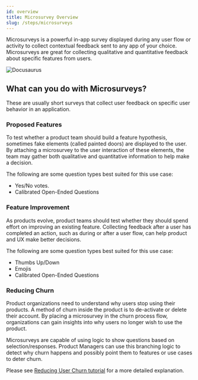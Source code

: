 ```yaml
---
id: overview
title: Microsurvey Overview
slug: /steps/microsurveys
---
```


Microsurveys is a powerful in-app survey displayed during any user flow or activity to collect contextual feedback sent to any app of your choice. Microsurveys are great for collecting qualitative and quantitative feedback about specific features from users.

![Docusaurus](./microsurvey-popup.png)

## What can you do with Microsurveys?

These are usually short surveys that collect user feedback on specific user behavior in an application.

### Proposed Features

To test whether a product team should build a feature hypothesis, sometimes fake elements (called painted doors) are displayed to the user.
By attaching a microsurvey to the user interaction of these elements, the team may gather both qualitative and quantitative information to help
make a decision.

The following are some question types best suited for this use case:

- Yes/No votes.
- Calibrated Open-Ended Questions

### Feature Improvement

As products evolve, product teams should test whether they should spend effort on improving an existing feature. Collecting feedback after a user has completed an action, such as during or after a user flow, can help product and UX make better decisions.

The following are some question types best suited for this use case:

- Thumbs Up/Down
- Emojis
- Calibrated Open-Ended Questions

### Reducing Churn

Product organizations need to understand why users stop using their products. A method of churn inside the product is to de-activate or delete their account. By placing a microsurvey in the churn process flow, organizations can gain insights into why users no longer wish to use the product.

Microsurveys are capable of using logic to show questions based on selection/responses. Product Managers can use this branching logic to detect why churn happens and possibly point them to features or use cases to deter churn.

Please see [Reducing User Churn tutorial](/tutorials/how-to-reduce-user-churn) for a more detailed explanation.
